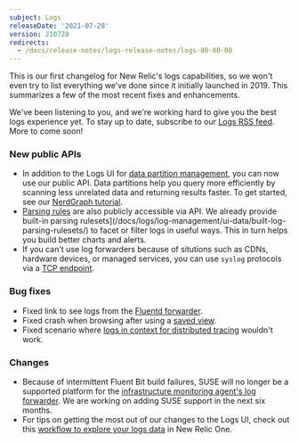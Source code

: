 ```yaml
---
subject: Logs
releaseDate: '2021-07-28'
version: 210728
redirects:
  - /docs/release-notes/logs-release-notes/logs-00-00-00
---
```


This is our first changelog for New Relic's logs capabilities, so we won't even try to list everything we've done since it initially launched in 2019. This summarizes a few of the most recent fixes and enhancements.

We've been listening to you, and we're working hard to give you the best logs experience yet. To stay up to date, subscribe to our [Logs RSS feed](docs/release-notes/logs-release-notes/). More to come soon!

### New public APIs

* In addition to the Logs UI for [data partition management](/docs/logs/log-management/ui-data/data-partitions/), you can now use our public API. Data partitions help you query more efficiently by scanning less unrelated data and returning results faster. To get started, see our [NerdGraph tutorial](/docs/apis/nerdgraph/examples/nerdgraph-data-partition-rules-tutorial/). 
* [Parsing rules](/docs/logs/log-management/log-api/introduction-log-api/) are also publicly accessible via API. We already provide built-in parsing rulesets](/docs/logs/log-management/ui-data/built-log-parsing-rulesets/) to facet or filter logs in useful ways. This in turn helps you build better charts and alerts.
* If you can't use log forwarders because of situtions such as CDNs, hardware devices, or managed services, you can use `syslog` protocols via a [TCP endpoint](/docs/logs/log-management/log-api/use-tcp-endpoint-forward-logs-new-relic/).

### Bug fixes

* Fixed link to see logs from the [Fluentd forwarder](/docs/logs/enable-log-management-new-relic/enable-log-monitoring-new-relic/fluentd-plugin-log-forwarding/).
* Fixed crash when browsing after using a [saved view](/docs/logs/log-management/ui-data/use-logs-ui/#saved-views).
* Fixed scenario where [logs in context for distributed tracing](/docs/logs/enable-log-management-new-relic/configure-logs-context/configure-logs-context-apm-agents/) wouldn't work.

### Changes

* Because of intermittent Fluent Bit build failures, SUSE will no longer be a supported platform for the [infrastructure monitoring agent's log forwarder](/docs/logs/enable-log-management-new-relic/enable-log-monitoring-new-relic/forward-your-logs-using-infrastructure-agent/). We are working on adding SUSE support in the next six months.
* For tips on getting the most out of our changes to the Logs UI, check out this [workflow to explore your logs data](/docs/logs/log-management/ui-data/use-logs-ui/) in New Relic One.
